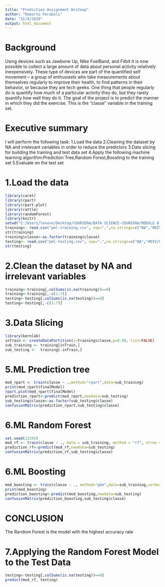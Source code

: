 ---
title: "Prediction Assignment Writeup"
author: "Roberto Feraboli"
date: "31/8/2020"
output: html_document
---

# Background
Using devices such as Jawbone Up, Nike FuelBand, and Fitbit it is now possible to collect a large amount of data about personal activity relatively inexpensively. These type of devices are part of the quantified self movement – a group of enthusiasts who take measurements about themselves regularly to improve their health, to find patterns in their behavior, or because they are tech geeks. One thing that people regularly do is quantify how much of a particular activity they do, but they rarely quantify how well they do it. 
The goal of the project is to predict the manner in which they did the exercise. This is the "classe" variable in the training set.

# Executive summary 

I will perform the following task:
1.Load the data
2.Cleaning  the dataset by NA and irrelevant variables in order to reduce the predictors
3.Data slicing for building the training and test data set 
4.Apply the following machine learning algorithm:Prediction Tree,Random Forest,Boosting to the training set 
5.Evaluate on the test set




# 1.Load the data
```{r}
library(caret)
library(rpart)
library(rpart.plot)
library(rattle)
library(randomForest)
library(knitr)
setwd("C:/Users/lenovo/Desktop/COURSERA/DATA SCIENCE-COURSERA/MODULE 8 - Practical Machine Learning/FINAL ASSIGNMENT")
training<- read.csv("pml-training.csv", sep=",",na.strings=c("NA","#DIV/0!", ""))
str(training)
training$classe<-as.factor(training$classe)
testing<- read.csv("pml-testing.csv", sep=",",na.strings=c("NA","#DIV/0!", ""))
str(testing)
```

# 2.Clean the dataset by NA and irrelevant variables
```{r}
training<-training[,colSums(is.na(training))==0]
training<-training[,-c(1:7)]
testing<-testing[,colSums(is.na(testing))==0]
testing<-testing[,-c(1:7)]
```



# 3.Data Slicing
```{r}
library(kernlab)
inTrain <- createDataPartition(y=training$classe,p=0.60, list=FALSE)
sub_training <- training[inTrain,]
sub_testing <-  training[-inTrain,]
```





# 5.ML Prediction tree
```{r}
mod_rpart <- train(classe ~ .,method="rpart",data=sub_training)
print(mod_rpart$finalModel)
rpart.plot(mod_rpart$finalModel)
prediction_rpart<-predict(mod_rpart,newdata=sub_testing)
sub_testing$classe<-as.factor(sub_testing$classe)
confusionMatrix(prediction_rpart,sub_testing$classe)
```

# 6.ML Random Forest 
```{r}
set.seed(12345)
mod_rf <- train(classe ~ ., data = sub_training, method = "rf", ntree = 100)
prediction_rf<-predict(mod_rf,newdata=sub_testing)
confusionMatrix(prediction_rf,sub_testing$classe)
```


# 6.ML Boosting
```{r}
mod_boosting <- train(classe ~ ., method="gbm",data=sub_training,verbose=FALSE)
print(mod_boosting)
prediction_boosting<-predict(mod_boosting,newdata=sub_testing)
confusionMatrix(prediction_boosting,sub_testing$classe)
```


# CONCLUSION
The Random Forest is the model with the highest accuracy rate 



# 7.Applying the Random Forest  Model to the Test Data
```{r}
testing<-testing[,colSums(is.na(testing))==0]
predict(mod_rf, testing)
```